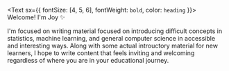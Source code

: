<Text sx={{ fontSize: [4, 5, 6], fontWeight: `bold`, color: `heading` }}>
  Welcome! I'm Joy <span role="img" aria-label="sparkles">&#10024;</span>
</Text>

I'm focused on writing material focused on introducing difficult concepts in statistics, machine learning, and 
general computer science in accessible and interesting ways. Along with some actual introuctory material for 
new learners, I hope to write content that feels inviting and welcoming regardless of where you are in your 
educational journey.

